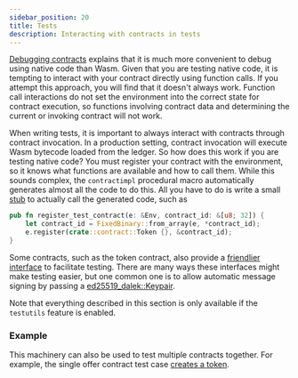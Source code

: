 ```yaml
---
sidebar_position: 20
title: Tests
description: Interacting with contracts in tests
---
```


[Debugging contracts](../errors-and-debugging/debugging.mdx) explains that it is much more convenient to debug using native code than Wasm. Given that you are testing native code, it is tempting to interact with your contract directly using function calls. If you attempt this approach, you will find that it doesn't always work. Function call interactions do not set the environment into the correct state for contract execution, so functions involving contract data and determining the current or invoking contract will not work.

When writing tests, it is important to always interact with contracts through contract invocation. In a production setting, contract invocation will execute Wasm bytecode loaded from the ledger. So how does this work if you are testing native code? You must register your contract with the environment, so it knows what functions are available and how to call them. While this sounds complex, the `contractimpl` procedural macro automatically generates almost all the code to do this. All you have to do is write a small [stub](https://github.com/stellar/soroban-token-contract/blob/42380647bb817bf01c739c19286f18be881e0e41/src/testutils.rs#L12-L15) to actually call the generated code, such as

```rust title="test.rs"
pub fn register_test_contract(e: &Env, contract_id: &[u8; 32]) {
    let contract_id = FixedBinary::from_array(e, *contract_id);
    e.register(crate::contract::Token {}, &contract_id);
}
```

Some contracts, such as the token contract, also provide a [friendlier interface](https://github.com/stellar/soroban-token-contract/blob/42380647bb817bf01c739c19286f18be881e0e41/src/testutils.rs#L26-L191) to facilitate testing. There are many ways these interfaces might make testing easier, but one common one is to allow automatic message signing by passing a [ed25519_dalek::Keypair](https://docs.rs/ed25519-dalek/latest/ed25519_dalek/).

Note that everything described in this section is only available if the `testutils` feature is enabled.

### Example

This machinery can also be used to test multiple contracts together. For example, the single offer contract test case [creates a token](https://github.com/stellar/soroban-examples/blob/56fef787395b5aed7cd7b19772cca28e21b3feb5/single_offer/src/test.rs#L22).
